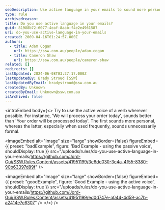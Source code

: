 ```yaml
---
seoDescription: Use active language in your emails to sound more personal and engaging, avoiding unnecessary formality.
type: rule
archivedreason:
title: Do you use active language in your emails?
guid: 81988b72-6077-4eaf-8aab-f4e2e4961587
uri: do-you-use-active-language-in-your-emails
created: 2009-04-16T01:24:57.000Z
authors:
  - title: Adam Cogan
    url: https://ssw.com.au/people/adam-cogan
  - title: Cameron Shaw
    url: https://ssw.com.au/people/cameron-shaw
related: []
redirects: []
lastUpdated: 2024-06-08T03:27:17.000Z
lastUpdatedBy: Brady Stroud [SSW]
lastUpdatedByEmail: bradystroud@ssw.com.au
createdBy: Unknown
createdByEmail: Unknown@ssw.com.au
isArchived: false
---
```


<introEmbed
  body={<>
Try to use the active voice of a verb wherever possible. For instance, 'We will process your order today', sounds better than 'Your order will be processed today'. The first sounds more personal, whereas the latter, especially when used frequently, sounds unnecessarily formal.

<imageEmbed
  alt="Image"
  size="large"
  showBorder={false}
  figureEmbed={{
    preset: "badExample",
    figure: 'Bad Example - using the passive voice',
    shouldDisplay: true
  }}
  src="/uploads/rules/do-you-use-active-language-in-your-emails/https://github.com/Jord-Gui/SSW.Rules.Content/assets/41951199/3e6dc030-3c4a-4f55-8380-90b63397d89f"
/>

<imageEmbed
  alt="Image"
  size="large"
  showBorder={false}
  figureEmbed={{
    preset: "goodExample",
    figure: 'Good Example - using the active voice',
    shouldDisplay: true
  }}
  src="/uploads/rules/do-you-use-active-language-in-your-emails/https://github.com/Jord-Gui/SSW.Rules.Content/assets/41951199/ed0d747e-a044-4d59-ac7b-a2414e7c6307"
/>
  </>}
/>
